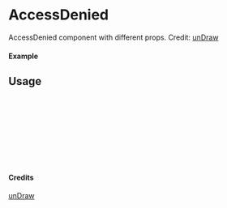 
<Meta of={AccessDenied} title="unDraw/AccessDenied" />

# AccessDenied

AccessDenied component with different props.
Credit: [unDraw](https://undraw.co/illustrations)

#### Example

<Canvas of={AccessDenied.Primary} />

## Usage

```ts
import { AccessDenied } from "yadl-ui";

const Example = () => {
  return (
      <AccessDenied />
  );
};

export default Example;
```

#### Credits
[unDraw](https://undraw.co/illustrations)
